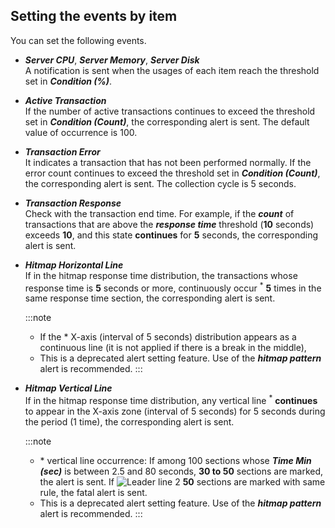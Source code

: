 ## Setting the events by item

You can set the following events.

-   **_Server CPU_**, **_Server Memory_**, **_Server Disk_**<br/>
    A notification is sent when the usages of each item reach the threshold set in **_Condition (%)_**.

-   **_Active Transaction_**<br/>
    If the number of active transactions continues to exceed the threshold set in **_Condition (Count)_**, the corresponding alert is sent. The default value of occurrence is 100.

-   **_Transaction Error_**<br/>
    It indicates a transaction that has not been performed normally. If the error count continues to exceed the threshold set in **_Condition (Count)_**, the corresponding alert is sent. The collection cycle is 5 seconds.

-   **_Transaction Response_**<br/>
    Check with the transaction end time. For example, if the **_count_** of transactions that are above the **_response time_** threshold (**10** seconds) exceeds **10**, and this state **continues** for **5** seconds, the corresponding alert is sent.

-   **_Hitmap Horizontal Line_**<br/>
    If in the hitmap response time distribution, the transactions whose response time is **5** seconds or more, continuously occur <sup>\*</sup> **5** times in the same response time section, the corresponding alert is sent.

    :::note

    -   If the \* X-axis (interval of 5 seconds) distribution appears as a continuous line (it is not applied if there is a break in the middle),
    -   This is a deprecated alert setting feature. Use of the **_hitmap pattern_** alert is recommended.
        :::

-   **_Hitmap Vertical Line_**<br/>
    If in the hitmap response time distribution, any vertical line <sup>\*</sup> **continues** to appear in the X-axis zone (interval of 5 seconds) for 5 seconds during the period (1 time), the corresponding alert is sent.

    :::note

    -   \* vertical line occurrence: If among 100 sections whose **_Time Min (sec)_** is between 2.5 and 80 seconds, **30 to 50** sections are marked, the <span class='slow'>alert</span> is sent. If ![Leader line 2](/img/number-02.png) **50** sections are marked with same rule, the <span class='vslow'>fatal alert</span> is sent.
    -   This is a deprecated alert setting feature. Use of the **_hitmap pattern_** alert is recommended.
        :::
